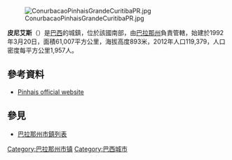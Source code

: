 [[Image:ConurbacaoPinhaisGrandeCuritibaPR.jpg|right]]

{{Coord|25|25|57|S|49|11|36|W|display=title}}

'''皮尼艾斯'''（{{lang-pt|Pinhais}}）是[[巴西|巴西]]的城鎮，位於該國南部，由[[巴拉那州|巴拉那州]]負責管轄，始建於1992年3月20日，面積61,007平方公里，海拔高度893米，2012年人口119,379，人口密度每平方公里1,957人。

==參考資料==
*[https://web.archive.org/web/20070702192039/http://www.pinhais.pr.gov.br/web/ Pinhais official website]

== 參見 ==
*[[巴拉那州市鎮列表|巴拉那州市鎮列表]]

{{Authority control}}
{{Brazil-stub}}
{{巴拉那州市鎮}}
[[Category:巴拉那州市镇|Category:巴拉那州市镇]]
[[Category:巴西城市|Category:巴西城市]]